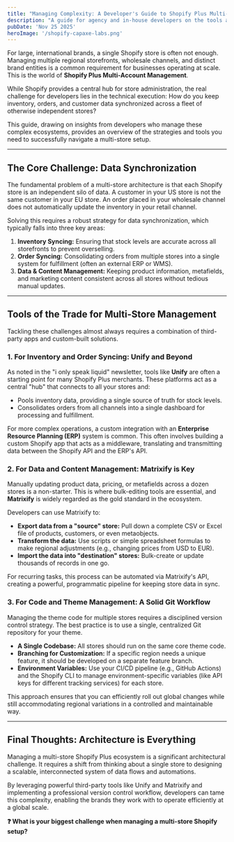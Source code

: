 ```yaml
---
title: "Managing Complexity: A Developer's Guide to Shopify Plus Multi-Account Management"
description: "A guide for agency and in-house developers on the tools and strategies for managing multi-store setups in Shopify Plus, focusing on inventory, order sync, and data management."
pubDate: 'Nov 25 2025'
heroImage: '/shopify-capaxe-labs.png'
---
```


For large, international brands, a single Shopify store is often not enough. Managing multiple regional storefronts, wholesale channels, and distinct brand entities is a common requirement for businesses operating at scale. This is the world of **Shopify Plus Multi-Account Management**.

While Shopify provides a central hub for store administration, the real challenge for developers lies in the technical execution: How do you keep inventory, orders, and customer data synchronized across a fleet of otherwise independent stores?

This guide, drawing on insights from developers who manage these complex ecosystems, provides an overview of the strategies and tools you need to successfully navigate a multi-store setup.

---

## **The Core Challenge: Data Synchronization**

The fundamental problem of a multi-store architecture is that each Shopify store is an independent silo of data. A customer in your US store is not the same customer in your EU store. An order placed in your wholesale channel does not automatically update the inventory in your retail channel.

Solving this requires a robust strategy for data synchronization, which typically falls into three key areas:

1.  **Inventory Syncing:** Ensuring that stock levels are accurate across all storefronts to prevent overselling.
2.  **Order Syncing:** Consolidating orders from multiple stores into a single system for fulfillment (often an external ERP or WMS).
3.  **Data & Content Management:** Keeping product information, metafields, and marketing content consistent across all stores without tedious manual updates.

---

## **Tools of the Trade for Multi-Store Management**

Tackling these challenges almost always requires a combination of third-party apps and custom-built solutions.

### **1. For Inventory and Order Syncing: Unify and Beyond**

As noted in the "i only speak liquid" newsletter, tools like **Unify** are often a starting point for many Shopify Plus merchants. These platforms act as a central "hub" that connects to all your stores and:
-   Pools inventory data, providing a single source of truth for stock levels.
-   Consolidates orders from all channels into a single dashboard for processing and fulfillment.

For more complex operations, a custom integration with an **Enterprise Resource Planning (ERP)** system is common. This often involves building a custom Shopify app that acts as a middleware, translating and transmitting data between the Shopify API and the ERP's API.

### **2. For Data and Content Management: Matrixify is Key**

Manually updating product data, pricing, or metafields across a dozen stores is a non-starter. This is where bulk-editing tools are essential, and **Matrixify** is widely regarded as the gold standard in the ecosystem.

Developers can use Matrixify to:
-   **Export data from a "source" store:** Pull down a complete CSV or Excel file of products, customers, or even metaobjects.
-   **Transform the data:** Use scripts or simple spreadsheet formulas to make regional adjustments (e.g., changing prices from USD to EUR).
-   **Import the data into "destination" stores:** Bulk-create or update thousands of records in one go.

For recurring tasks, this process can be automated via Matrixify's API, creating a powerful, programmatic pipeline for keeping store data in sync.

### **3. For Code and Theme Management: A Solid Git Workflow**

Managing the theme code for multiple stores requires a disciplined version control strategy. The best practice is to use a single, centralized Git repository for your theme.

-   **A Single Codebase:** All stores should run on the same core theme code.
-   **Branching for Customization:** If a specific region needs a unique feature, it should be developed on a separate feature branch.
-   **Environment Variables:** Use your CI/CD pipeline (e.g., GitHub Actions) and the Shopify CLI to manage environment-specific variables (like API keys for different tracking services) for each store.

This approach ensures that you can efficiently roll out global changes while still accommodating regional variations in a controlled and maintainable way.

---

## **Final Thoughts: Architecture is Everything**

Managing a multi-store Shopify Plus ecosystem is a significant architectural challenge. It requires a shift from thinking about a single store to designing a scalable, interconnected system of data flows and automations.

By leveraging powerful third-party tools like Unify and Matrixify and implementing a professional version control workflow, developers can tame this complexity, enabling the brands they work with to operate efficiently at a global scale.

**❓ What is your biggest challenge when managing a multi-store Shopify setup?**